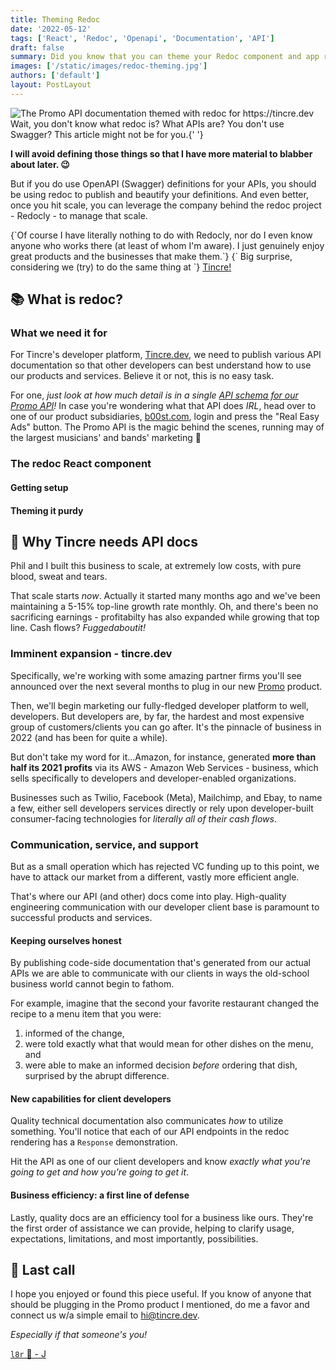 ```yaml
---
title: Theming Redoc
date: '2022-05-12'
tags: ['React', 'Redoc', 'Openapi', 'Documentation', 'API']
draft: false
summary: Did you know that you can theme your Redoc component and app renders? I'll show you how in this article.
images: ['/static/images/redoc-theming.jpg']
authors: ['default']
layout: PostLayout
---
```


<div className="rounded-md shadow-lg">
  <Image
    className="rounded-md"
    src="/static/images/redoc-theming.jpg"
    alt="The Promo API documentation themed with redoc for https://tincre.dev"
    height={667}
    width={1082}
  />
</div>
Wait, you don't know what redoc is? What APIs are? You don't use Swagger? This article might not be for
you.{' '}

**I will avoid defining those things so that I have more material to blabber about later. 😉**

But if you do use OpenAPI (Swagger) definitions for your APIs, you should be using
redoc to publish and beautify your definitions. And even better, once you hit scale,
you can leverage the company behind the redoc project - Redocly - to manage that
scale.

<div className="px-2 text-sm text-gray-600">
  {`Of course I have literally nothing to do with Redocly, nor do I even know
  anyone who works there (at least of whom I'm aware). I just genuinely enjoy
  great products and the businesses that make them.`}
  <span className="font-bold">{` Big surprise, considering we (try)
  to do the same thing at `}</span>
  <a href="https://tincre.com" target="_blank" noreferrer>
    Tincre!
  </a>
</div>

## 📚 What is redoc?

### What we need it for

For Tincre's developer platform, [Tincre.dev](https://tincre.dev), we need to publish various API documentation so that other developers can best understand how to use
our products and services. Believe it or not, this is no easy task.

For one, _just look at how much detail is in a single [API schema for our Promo API](https://tincre.dev/docs/reference)!_ In case you're wondering what that API does _IRL_, head over to one of our product subsidiaries, [b00st.com](https://b00st.com), login and
press the "Real Easy Ads" button. The Promo API is the magic behind the scenes, running may of the largest musicians' and bands' marketing 🤯

### The redoc React component

#### Getting setup

#### Theming it purdy

## 📑 Why Tincre needs API docs

Phil and I built this business to scale, at extremely low costs, with pure blood,
sweat and tears.

That scale starts _now_. Actually it started many months ago and we've been
maintaining a 5-15% top-line growth rate monthly. Oh, and there's been no sacrificing
earnings - profitabilty has also expanded while
growing that top line. Cash flows? _Fuggedaboutit!_

### Imminent expansion - tincre.dev

Specifically, we're working with some amazing partner firms you'll see announced over
the next several months to plug in our new [Promo](https://tincre.dev/promo) product.

Then, we'll begin marketing our fully-fledged developer platform to well, developers. But developers are, by far, the hardest and most expensive group of customers/clients you can go after. It's the pinnacle of business in 2022 (and has been for quite a while).

But don't take my word for it...Amazon, for instance, generated **more than half its 2021 profits** via
its AWS - Amazon Web Services - business, which sells specifically to developers and
developer-enabled organizations.

Businesses such as Twilio, Facebook (Meta), Mailchimp, and Ebay, to name a few, either sell developers services directly or rely
upon developer-built consumer-facing technologies for _literally all of their cash flows_.

### Communication, service, and support

But as a small operation which has rejected VC funding up to this point, we have to
attack our market from a different, vastly more efficient angle.

That's where our API (and other) docs come into play. High-quality engineering communication
with our developer client base is paramount to successful products and services.

#### Keeping ourselves honest

By publishing code-side documentation that's generated from our actual APIs we are
able to communicate with our clients in ways the old-school business world cannot begin
to fathom.

For example, imagine that the second your favorite restaurant changed the recipe to a menu
item that you were:

1. informed of the change,
2. were told exactly what that would mean for other dishes on the menu, and
3. were able to make an informed decision _before_ ordering that dish, surprised by the abrupt difference.

#### New capabilities for client developers

Quality technical documentation also communicates _how_ to utilize something. You'll notice that each of our API endpoints in the redoc rendering has a `Response` demonstration.

Hit the API as one of our client developers and know _exactly what you're going to get and how you're going to get it_.

#### Business efficiency: a first line of defense

Lastly, quality docs are an efficiency tool for a business like ours. They're the first
order of assistance we can provide, helping to clarify usage, expectations, limitations,
and most importantly, possibilities.

## 🥃 Last call

I hope you enjoyed or found this piece useful. If you know of anyone that should
be plugging in the Promo product I mentioned, do me a favor and connect us w/a simple
email to [hi@tincre.dev](mailto:hi@tincre.dev).

_Especially if that someone's you!_

[`l8r` 🐊 - J](mailto:jason@tincre.com)

<BlogNewsletterForm />
